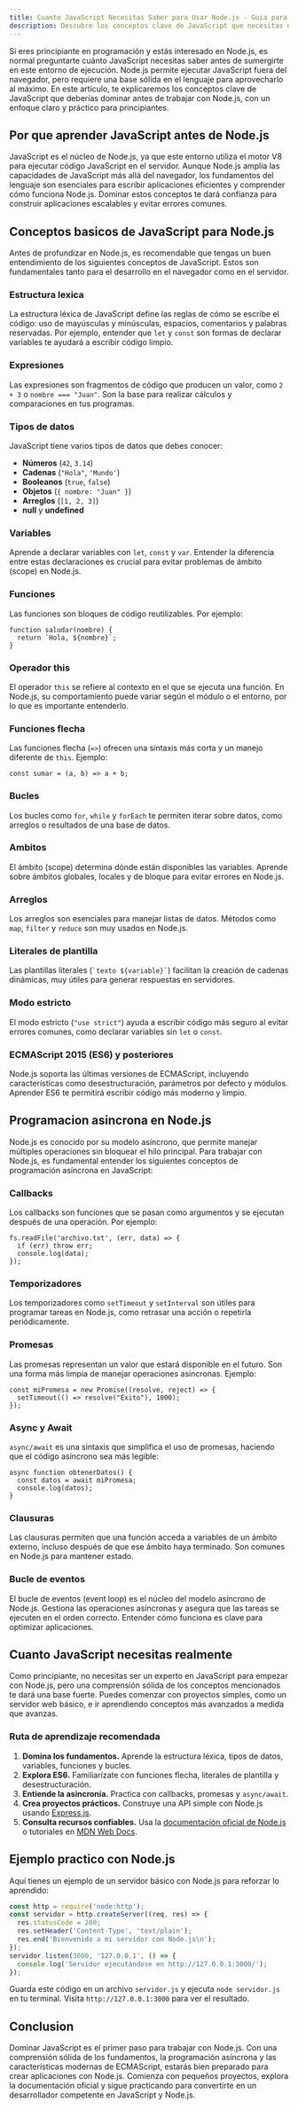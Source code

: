 ```yaml
---
title: Cuanto JavaScript Necesitas Saber para Usar Node.js - Guia para Principiantes
description: Descubre los conceptos clave de JavaScript que necesitas dominar antes de usar Node.js, desde estructuras basicas hasta programacion asincrona.
---
```


Si eres principiante en programación y estás interesado en Node.js, es normal preguntarte cuánto JavaScript necesitas saber antes de sumergirte en este entorno de ejecución. Node.js permite ejecutar JavaScript fuera del navegador, pero requiere una base sólida en el lenguaje para aprovecharlo al máximo. En este artículo, te explicaremos los conceptos clave de JavaScript que deberías dominar antes de trabajar con Node.js, con un enfoque claro y práctico para principiantes.

## Por que aprender JavaScript antes de Node.js

JavaScript es el núcleo de Node.js, ya que este entorno utiliza el motor V8 para ejecutar código JavaScript en el servidor. Aunque Node.js amplía las capacidades de JavaScript más allá del navegador, los fundamentos del lenguaje son esenciales para escribir aplicaciones eficientes y comprender cómo funciona Node.js. Dominar estos conceptos te dará confianza para construir aplicaciones escalables y evitar errores comunes.

## Conceptos basicos de JavaScript para Node.js

Antes de profundizar en Node.js, es recomendable que tengas un buen entendimiento de los siguientes conceptos de JavaScript. Estos son fundamentales tanto para el desarrollo en el navegador como en el servidor.

### Estructura lexica

La estructura léxica de JavaScript define las reglas de cómo se escribe el código: uso de mayúsculas y minúsculas, espacios, comentarios y palabras reservadas. Por ejemplo, entender que `let` y `const` son formas de declarar variables te ayudará a escribir código limpio.

### Expresiones

Las expresiones son fragmentos de código que producen un valor, como `2 + 3` o `nombre === "Juan"`. Son la base para realizar cálculos y comparaciones en tus programas.

### Tipos de datos

JavaScript tiene varios tipos de datos que debes conocer:

- **Números** (`42`, `3.14`)
- **Cadenas** (`"Hola"`, `'Mundo'`)
- **Booleanos** (`true`, `false`)
- **Objetos** (`{ nombre: "Juan" }`)
- **Arreglos** (`[1, 2, 3]`)
- **null** y **undefined**

### Variables

Aprende a declarar variables con `let`, `const` y `var`. Entender la diferencia entre estas declaraciones es crucial para evitar problemas de ámbito (scope) en Node.js.

### Funciones

Las funciones son bloques de código reutilizables. Por ejemplo:

```go:js
function saludar(nombre) {
  return `Hola, ${nombre}`;
}
```

### Operador this

El operador `this` se refiere al contexto en el que se ejecuta una función. En Node.js, su comportamiento puede variar según el módulo o el entorno, por lo que es importante entenderlo.

### Funciones flecha

Las funciones flecha (`=>`) ofrecen una sintaxis más corta y un manejo diferente de `this`. Ejemplo:

```go:js
const sumar = (a, b) => a + b;
```

### Bucles

Los bucles como `for`, `while` y `forEach` te permiten iterar sobre datos, como arreglos o resultados de una base de datos.

### Ambitos

El ámbito (scope) determina dónde están disponibles las variables. Aprende sobre ámbitos globales, locales y de bloque para evitar errores en Node.js.

### Arreglos

Los arreglos son esenciales para manejar listas de datos. Métodos como `map`, `filter` y `reduce` son muy usados en Node.js.

### Literales de plantilla

Las plantillas literales (`` `texto ${variable}` ``) facilitan la creación de cadenas dinámicas, muy útiles para generar respuestas en servidores.

### Modo estricto

El modo estricto (`"use strict"`) ayuda a escribir código más seguro al evitar errores comunes, como declarar variables sin `let` o `const`.

### ECMAScript 2015 (ES6) y posteriores

Node.js soporta las últimas versiones de ECMAScript, incluyendo características como desestructuración, parámetros por defecto y módulos. Aprender ES6 te permitirá escribir código más moderno y limpio.

## Programacion asincrona en Node.js

Node.js es conocido por su modelo asíncrono, que permite manejar múltiples operaciones sin bloquear el hilo principal. Para trabajar con Node.js, es fundamental entender los siguientes conceptos de programación asíncrona en JavaScript:

### Callbacks

Los callbacks son funciones que se pasan como argumentos y se ejecutan después de una operación. Por ejemplo:

```go:js
fs.readFile('archivo.txt', (err, data) => {
  if (err) throw err;
  console.log(data);
});
```

### Temporizadores

Los temporizadores como `setTimeout` y `setInterval` son útiles para programar tareas en Node.js, como retrasar una acción o repetirla periódicamente.

### Promesas

Las promesas representan un valor que estará disponible en el futuro. Son una forma más limpia de manejar operaciones asíncronas. Ejemplo:

```go:js
const miPromesa = new Promise((resolve, reject) => {
  setTimeout(() => resolve("Éxito"), 1000);
});
```

### Async y Await

`async/await` es una sintaxis que simplifica el uso de promesas, haciendo que el código asíncrono sea más legible:

```go:js
async function obtenerDatos() {
  const datos = await miPromesa;
  console.log(datos);
}
```

### Clausuras

Las clausuras permiten que una función acceda a variables de un ámbito externo, incluso después de que ese ámbito haya terminado. Son comunes en Node.js para mantener estado.

### Bucle de eventos

El bucle de eventos (event loop) es el núcleo del modelo asíncrono de Node.js. Gestiona las operaciones asíncronas y asegura que las tareas se ejecuten en el orden correcto. Entender cómo funciona es clave para optimizar aplicaciones.

## Cuanto JavaScript necesitas realmente

Como principiante, no necesitas ser un experto en JavaScript para empezar con Node.js, pero una comprensión sólida de los conceptos mencionados te dará una base fuerte. Puedes comenzar con proyectos simples, como un servidor web básico, e ir aprendiendo conceptos más avanzados a medida que avanzas.

### Ruta de aprendizaje recomendada

1. **Domina los fundamentos.** Aprende la estructura léxica, tipos de datos, variables, funciones y bucles.
2. **Explora ES6.** Familiarízate con funciones flecha, literales de plantilla y desestructuración.
3. **Entiende la asincronía.** Practica con callbacks, promesas y `async/await`.
4. **Crea proyectos prácticos.** Construye una API simple con Node.js usando [Express.js](https://expressjs.com/).
5. **Consulta recursos confiables.** Usa la [documentación oficial de Node.js](https://nodejs.org/en/docs/) o tutoriales en [MDN Web Docs](https://developer.mozilla.org/es/docs/Web/JavaScript).

## Ejemplo practico con Node.js

Aquí tienes un ejemplo de un servidor básico con Node.js para reforzar lo aprendido:

```go:server.js
const http = require('node:http');
const servidor = http.createServer((req, res) => {
  res.statusCode = 200;
  res.setHeader('Content-Type', 'text/plain');
  res.end('Bienvenido a mi servidor con Node.js\n');
});
servidor.listen(3000, '127.0.0.1', () => {
  console.log('Servidor ejecutándose en http://127.0.0.1:3000/');
});
```

Guarda este código en un archivo `servidor.js` y ejecuta `node servidor.js` en tu terminal. Visita `http://127.0.0.1:3000` para ver el resultado.

## Conclusion

Dominar JavaScript es el primer paso para trabajar con Node.js. Con una comprensión sólida de los fundamentos, la programación asíncrona y las características modernas de ECMAScript, estarás bien preparado para crear aplicaciones con Node.js. Comienza con pequeños proyectos, explora la documentación oficial y sigue practicando para convertirte en un desarrollador competente en JavaScript y Node.js.
